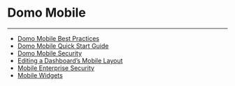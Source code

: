 


Domo Mobile
===========
***
* [Domo Mobile Best Practices](..\..\article\domo_mobile_best_practices\index.qmd)
* [Domo Mobile Quick Start Guide](..\..\article\domo_mobile_quick_start_guide\index.qmd)
* [Domo Mobile Security](/s/article/360043428233)
* [Editing a Dashboard's Mobile Layout](..\..\article\editing_a_dashboards_mobile_layout\index.qmd)
* [Mobile Enterprise Security](/s/article/1500007028582)
* [Mobile Widgets](..\..\article\mobile_widgets\index.qmd)
